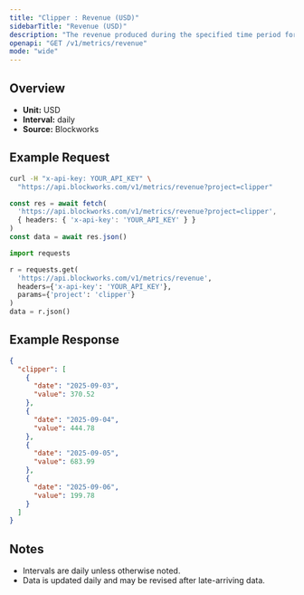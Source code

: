 ```yaml
---
title: "Clipper : Revenue (USD)"
sidebarTitle: "Revenue (USD)"
description: "The revenue produced during the specified time period for given project."
openapi: "GET /v1/metrics/revenue"
mode: "wide"
---
```


## Overview

- **Unit:** USD
- **Interval:** daily
- **Source:** Blockworks

## Example Request

<CodeGroup>

```bash cURL
curl -H "x-api-key: YOUR_API_KEY" \
  "https://api.blockworks.com/v1/metrics/revenue?project=clipper"
```

```typescript TypeScript
const res = await fetch(
  'https://api.blockworks.com/v1/metrics/revenue?project=clipper',
  { headers: { 'x-api-key': 'YOUR_API_KEY' } }
)
const data = await res.json()
```

```python Python
import requests

r = requests.get(
  'https://api.blockworks.com/v1/metrics/revenue',
  headers={'x-api-key': 'YOUR_API_KEY'},
  params={'project': 'clipper'}
)
data = r.json()
```

</CodeGroup>

## Example Response

```json
{
  "clipper": [
    {
      "date": "2025-09-03",
      "value": 370.52
    },
    {
      "date": "2025-09-04",
      "value": 444.78
    },
    {
      "date": "2025-09-05",
      "value": 683.99
    },
    {
      "date": "2025-09-06",
      "value": 199.78
    }
  ]
}
```

## Notes
- Intervals are daily unless otherwise noted.
- Data is updated daily and may be revised after late-arriving data.
